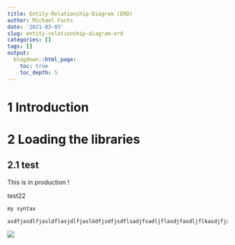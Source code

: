 ```yaml
---
title: Entity-Relationship-Diagram (ERD)
author: Michael Fuchs
date: '2021-03-03'
slug: entity-relationship-diagram-erd
categories: []
tags: []
output:
  blogdown::html_page:
    toc: true
    toc_depth: 5
---
```



# 1 Introduction
# 2 Loading the libraries
## 2.1 test



This is in production !

test22





```r
my syntax

asdfjasdlfjasldflasjdlfjaslödfjsdfjsdflsadjfsadljflasdjfasdljflkasdjfjasdlfj
```

![](/post/2021-03-03-entity-relationship-diagram-erd_files/p2p1.png)


